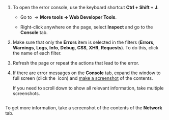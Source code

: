 1. To open the error console, use the keyboard shortcut **Ctrl + Shift + J**.

    <Cut title="Other methods">

    - Go to <img src="https://tlkfrontprod.azureedge.net/portal-production/static/uploaded/images/1680790093981/1680790093981_original_svg.svg" alt="" /> → **More tools → Web Developer Tools**.

    - Right-click anywhere on the page, select **Inspect** and go to the **Console** tab.

    </Cut>

1. Make sure that only the **Errors** item is selected in the filters (**Errors**, **Warnings**, **Logs**, **Info**, **Debug**, **CSS**, **XHR**, **Requests**). To do this, click the name of each filter.

1. Refresh the page or repeat the actions that lead to the error.

1. If there are error messages on the **Console** tab, expand the window to full screen (click the <img src="https://tlkfrontprod.azureedge.net/portal-production/static/uploaded/images/1680790087200/1680790087200_original_png.png" alt="" /> icon) and [make a screenshot](/docs/guide/troubleshooting/screenshot/) of the contents.

    If you need to scroll down to show all relevant information, take multiple screenshots.

    <Image withBackground imageId="1680790091228" alt="" />

To get more information, take a screenshot of the contents of the **Network** tab.